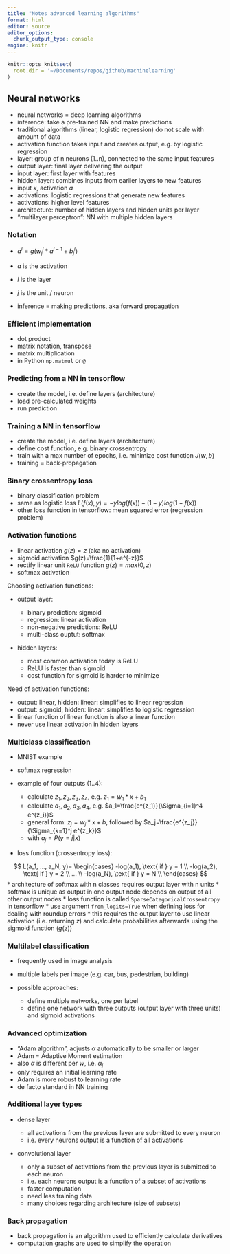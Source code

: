 ```yaml
---
title: "Notes advanced learning algorithms"
format: html
editor: source
editor_options: 
  chunk_output_type: console
engine: knitr
---
```


```r
knitr::opts_knit$set(
  root.dir = '~/Documents/repos/github/machinelearning'
)
```


## Neural networks

* neural networks = deep learning algorithms
* inference: take a pre-trained NN and make predictions
* traditional algorithms (linear, logistic regression) do not scale with amount of data
* activation function takes input and creates output, e.g. by logistic regression
* layer: group of n neurons (1..n), connected to the same input features
* output layer: final layer delivering the output
* input layer: first layer with features
* hidden layer: combines inputs from earlier layers to new features
* input $x$, activation $a$
* activations: logistic regressions that generate new features
* activations: higher level features
* architecture: number of hidden layers and hidden units per layer
* "multilayer perceptron": NN with multiple hidden layers


### Notation

* $a^l=g(w^l_j*a^{l-1}+b^l_j)$
* $a$ is the activation
* $l$ is the layer
* $j$ is the unit / neuron

* inference = making predictions, aka forward propagation


### Efficient implementation

* dot product
* matrix notation, transpose
* matrix multiplication
* in Python `np.matmul` or `@`


### Predicting from a NN in tensorflow

* create the model, i.e. define layers (architecture)
* load pre-calculated weights
* run prediction


### Training a NN in tensorflow

* create the model, i.e. define layers (architecture)
* define cost function, e.g. binary crossentropy
* train with a max number of epochs, i.e. minimize cost function $J(w,b)$
* training = back-propagation


### Binary crossentropy loss

* binary classification problem
* same as logistic loss $L(f(x),y)=-ylog(f(x))-(1-y)log(1-f(x))$
* other loss function in tensorflow: mean squared error (regression problem)


### Activation functions

* linear activation $g(z)=z$ (aka no activation)
* sigmoid activation $g(z)=\frac{1}{1+e^{-z}}$
* rectify linear unit `ReLU` function $g(z) = max(0, z)$
* softmax activation 

Choosing activation functions:

* output layer:

  * binary prediction: sigmoid
  * regression: linear activation
  * non-negative predictions: ReLU
  * multi-class ouptut: softmax
  
* hidden layers:

  * most common activation today is ReLU 
  * ReLU is faster than sigmoid
  * cost function for sigmoid is harder to minimize 
  
Need of activation functions:

* output: linear, hidden: linear: simplifies to linear regression
* output: sigmoid, hidden: linear: simplifies to logistic regression
* linear function of linear function is also a linear function
* never use linear activation in hidden layers


### Multiclass classification

* MNIST example 
* softmax regression
* example of four outputs (1..4):

  * calculate $z_1, z_2, z_3, z_4$, e.g. $z_1=w_1*x+b_1$
  * calculate $a_1, a_2, a_3, a_4$, e.g. $a_1=\frac{e^{z_1}}{\Sigma_{i=1}^4 e^{z_i}}$
  * general form: $z_j=w_j*x+b$, followed by $a_j=\frac{e^{z_j}}{\Sigma_{k=1}^j e^{z_k}}$
  * with $a_j=P(y=j|x)$ 
  
* loss function (crossentropy loss):

$$
L(a_1, ..., a_N, y)=
\begin{cases}
-log(a_1), \text{ if } y = 1 \\
-log(a_2), \text{ if } y = 2 \\
... \\
-log(a_N), \text{ if } y = N \\
\end{cases}
$$
* architecture of softmax with n classes requires output layer with n units
* softmax is unique as output in one output node depends on output of all other 
output nodes
* loss function is called `SparseCategoricalCrossentropy` in tensorflow 
* use argument `from_logits=True` when defining loss for dealing with roundup errors
* this requires the output layer to use linear activation (i.e. returning $z$) and calculate
probabilities afterwards using the sigmoid function ($g(z)$)


### Multilabel classification

* frequently used in image analysis
* multiple labels per image (e.g. car, bus, pedestrian, building)
* possible approaches:

  * define multiple networks, one per label
  * define one network with three outputs (output layer with three units) and 
  sigmoid activations
  
  
### Advanced optimization

* "Adam algorithm", adjusts $\alpha$ automatically to be smaller or larger
* Adam = Adaptive Moment estimation
* also $\alpha$ is different per $w$, i.e. $\alpha_j$
* only requires an initial learning rate
* Adam is more robust to learning rate
* de facto standard in NN training


### Additional layer types

* dense layer     
  
  * all activations from the previous layer are submitted to every neuron
  * i.e. every neurons output is a function of all activations 
  
* convolutional layer 

  * only a subset of activations from the previous layer is submitted to each neuron
  * i.e. each neurons output is a function of a subset of activations 
  * faster computation
  * need less training data
  * many choices regarding architecture (size of subsets)


### Back propagation 

* back propagation is an algorithm used to efficiently calculate derivatives
* computation graphs are used to simplify the operation 




